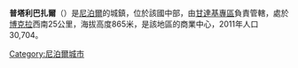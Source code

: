{{Infobox settlement
|name           = 普塔利巴扎爾
|other_name              =Putalibazar
|native_name             = पुतलीबजार
|settlement_type         = 市
|image_skyline           = A view of Syangja.jpg
|image_caption           = A view of Putalibazar, Syangja
|image_map               =
|pushpin_map             = Nepal
|subdivision_type        = 国家
|subdivision_name        = {{flag|Nepal}}
|subdivision_type1       = [[省_(尼泊尔)|省]]
|subdivision_name1       = [[甘达基省|甘达基省]]
|subdivision_type2       = {{tsl|en|Districts of Nepal||区}}
|subdivision_name2       = {{tsl|en|Syangja District||Syangja District}}
|leader_title            = [[市长|市长]]
|leader_name             = Shima Chhetri ([[尼泊尔共产党_(2018年)|NCP]])
|leader_title1           = 副市长
|leader_name1            = Mahesh Puri ([[尼泊尔共产党_(2018年)|NCP]])
|area_footnotes          =
|area_total_km2          = 146.21
|population_as_of        = [[2011年尼泊爾人口普查|2011]]
|population_footnotes    =
|population_total        = 44876
|population_density_km2  = auto
|timezone                = [[尼泊爾標準時間|NST]]
|utc_offset              = +5:45
|coordinates             = {{coord|28|06|00|N|83|52|15|E|region:NP_type:city|display=inline,title}}
|elevation_m             =
|postal_code             =
|area_code               = 063
|website                 = [http://putalibazaar.municipality.gov.np/ Official Website]
|footnotes               = 
}}
'''普塔利巴扎爾'''（{{lang-ne|पुतलीबजार}}）是[[尼泊爾|尼泊爾]]的城鎮，位於該國中部，由[[甘達基專區|甘達基專區]]負責管轄，處於[[博克拉|博克拉]]西南25公里，海拔高度865米，是該地區的商業中心，2011年人口30,704。

{{Nepal-geo-stub}}
[[Category:尼泊爾城市|Category:尼泊爾城市]]